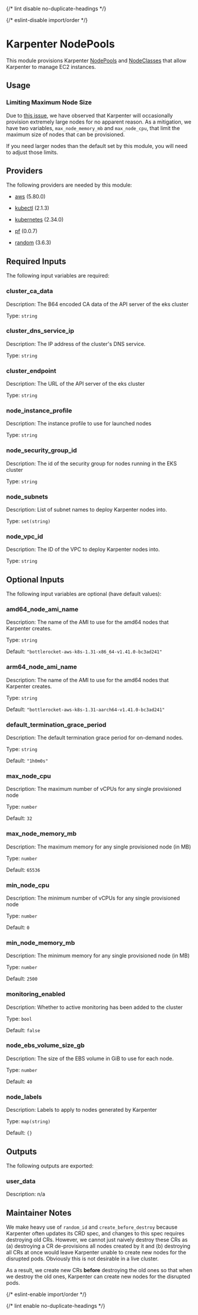 
{/* lint disable no-duplicate-headings */}

{/* eslint-disable import/order */}
<ModuleHeader name="kube_karpenter_node_pools" sourceHref="https://github.com/Panfactum/stack/tree/__PANFACTUM_VERSION_MAIN__/packages/infrastructure/kube_karpenter_node_pools" status="stable" type="direct"/>

# Karpenter NodePools

This module provisions Karpenter [NodePools](https://karpenter.sh/docs/concepts/nodepools/) and [NodeClasses](https://karpenter.sh/docs/concepts/nodeclasses/)
that allow Karpenter to manage EC2 instances.

## Usage

### Limiting Maximum Node Size

Due to [this issue](https://github.com/aws/karpenter-provider-aws/issues/7254), we have observed that Karpenter
will occasionally provision extremely large nodes for no apparent reason. As a mitigation, we have
two variables, `max_node_memory_mb` and `max_node_cpu`, that limit the maximum size of nodes that can be provisioned.

If you need larger nodes than the default set by this module, you will need to adjust those limits.

## Providers

The following providers are needed by this module:

- [aws](https://registry.terraform.io/providers/hashicorp/aws/5.80.0/docs) (5.80.0)

- [kubectl](https://registry.terraform.io/providers/alekc/kubectl/2.1.3/docs) (2.1.3)

- [kubernetes](https://registry.terraform.io/providers/hashicorp/kubernetes/2.34.0/docs) (2.34.0)

- [pf](https://registry.terraform.io/providers/panfactum/pf/0.0.7/docs) (0.0.7)

- [random](https://registry.terraform.io/providers/hashicorp/random/3.6.3/docs) (3.6.3)

## Required Inputs

The following input variables are required:

### cluster\_ca\_data

Description: The B64 encoded CA data of the API server of the eks cluster

Type: `string`

### cluster\_dns\_service\_ip

Description: The IP address of the cluster's DNS service.

Type: `string`

### cluster\_endpoint

Description: The URL of the API server of the eks cluster

Type: `string`

### node\_instance\_profile

Description: The instance profile to use for launched nodes

Type: `string`

### node\_security\_group\_id

Description: The id of the security group for nodes running in the EKS cluster

Type: `string`

### node\_subnets

Description: List of subnet names to deploy Karpenter nodes into.

Type: `set(string)`

### node\_vpc\_id

Description: The ID of the VPC to deploy Karpenter nodes into.

Type: `string`

## Optional Inputs

The following input variables are optional (have default values):

### amd64\_node\_ami\_name

Description: The name of the AMI to use for the amd64 nodes that Karpenter creates.

Type: `string`

Default: `"bottlerocket-aws-k8s-1.31-x86_64-v1.41.0-bc3ad241"`

### arm64\_node\_ami\_name

Description: The name of the AMI to use for the amd64 nodes that Karpenter creates.

Type: `string`

Default: `"bottlerocket-aws-k8s-1.31-aarch64-v1.41.0-bc3ad241"`

### default\_termination\_grace\_period

Description: The default termination grace period for on-demand nodes.

Type: `string`

Default: `"1h0m0s"`

### max\_node\_cpu

Description: The maximum number of vCPUs for any single provisioned node

Type: `number`

Default: `32`

### max\_node\_memory\_mb

Description: The maximum memory for any single provisioned node (in MB)

Type: `number`

Default: `65536`

### min\_node\_cpu

Description: The minimum number of vCPUs for any single provisioned node

Type: `number`

Default: `0`

### min\_node\_memory\_mb

Description: The minimum memory for any single provisioned node (in MB)

Type: `number`

Default: `2500`

### monitoring\_enabled

Description: Whether to active monitoring has been added to the cluster

Type: `bool`

Default: `false`

### node\_ebs\_volume\_size\_gb

Description: The size of the EBS volume in GiB to use for each node.

Type: `number`

Default: `40`

### node\_labels

Description: Labels to apply to nodes generated by Karpenter

Type: `map(string)`

Default: `{}`

## Outputs

The following outputs are exported:

### user\_data

Description: n/a

## Maintainer Notes

We make heavy use of `random_id` and `create_before_destroy` because Karpenter often updates its CRD spec,
and changes to this spec requires destroying old CRs. However, we cannot just naively destroy these CRs as (a) destroying
a CR de-provisions all nodes created by it and (b) destroying all CRs at once would leave Karpenter unable
to create new nodes for the disrupted pods. Obviously this is not desirable in a live cluster.

As a result, we
create new CRs **before** destroying the old ones so that when we destroy the old ones, Karpenter can
create new nodes for the disrupted pods.

{/* eslint-enable import/order */}

{/* lint enable no-duplicate-headings */}
